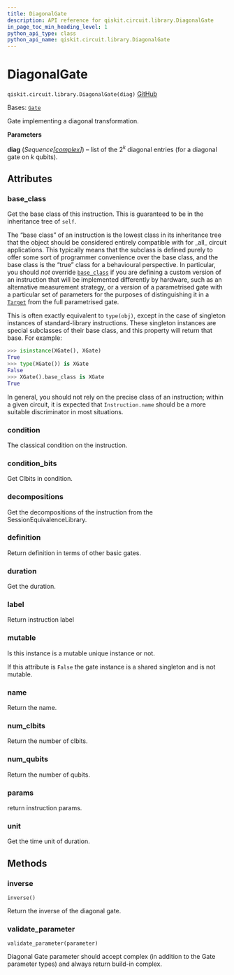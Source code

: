 ```yaml
---
title: DiagonalGate
description: API reference for qiskit.circuit.library.DiagonalGate
in_page_toc_min_heading_level: 1
python_api_type: class
python_api_name: qiskit.circuit.library.DiagonalGate
---
```


# DiagonalGate

<span id="qiskit.circuit.library.DiagonalGate" />

`qiskit.circuit.library.DiagonalGate(diag)` [GitHub](https://github.com/qiskit/qiskit/tree/stable/0.45/qiskit/circuit/library/generalized_gates/diagonal.py "view source code")

Bases: [`Gate`](qiskit.circuit.Gate "qiskit.circuit.gate.Gate")

Gate implementing a diagonal transformation.

**Parameters**

**diag** (*Sequence\[*[*complex*](https://docs.python.org/3/library/functions.html#complex "(in Python v3.12)")*]*) – list of the $2^k$ diagonal entries (for a diagonal gate on $k$ qubits).

## Attributes

<span id="qiskit.circuit.library.DiagonalGate.base_class" />

### base\_class

Get the base class of this instruction. This is guaranteed to be in the inheritance tree of `self`.

The “base class” of an instruction is the lowest class in its inheritance tree that the object should be considered entirely compatible with for \_all\_ circuit applications. This typically means that the subclass is defined purely to offer some sort of programmer convenience over the base class, and the base class is the “true” class for a behavioural perspective. In particular, you should *not* override [`base_class`](#qiskit.circuit.library.DiagonalGate.base_class "qiskit.circuit.library.DiagonalGate.base_class") if you are defining a custom version of an instruction that will be implemented differently by hardware, such as an alternative measurement strategy, or a version of a parametrised gate with a particular set of parameters for the purposes of distinguishing it in a [`Target`](qiskit.transpiler.Target "qiskit.transpiler.Target") from the full parametrised gate.

This is often exactly equivalent to `type(obj)`, except in the case of singleton instances of standard-library instructions. These singleton instances are special subclasses of their base class, and this property will return that base. For example:

```python
>>> isinstance(XGate(), XGate)
True
>>> type(XGate()) is XGate
False
>>> XGate().base_class is XGate
True
```

In general, you should not rely on the precise class of an instruction; within a given circuit, it is expected that `Instruction.name` should be a more suitable discriminator in most situations.

<span id="qiskit.circuit.library.DiagonalGate.condition" />

### condition

The classical condition on the instruction.

<span id="qiskit.circuit.library.DiagonalGate.condition_bits" />

### condition\_bits

Get Clbits in condition.

<span id="qiskit.circuit.library.DiagonalGate.decompositions" />

### decompositions

Get the decompositions of the instruction from the SessionEquivalenceLibrary.

<span id="qiskit.circuit.library.DiagonalGate.definition" />

### definition

Return definition in terms of other basic gates.

<span id="qiskit.circuit.library.DiagonalGate.duration" />

### duration

Get the duration.

<span id="qiskit.circuit.library.DiagonalGate.label" />

### label

Return instruction label

<span id="qiskit.circuit.library.DiagonalGate.mutable" />

### mutable

Is this instance is a mutable unique instance or not.

If this attribute is `False` the gate instance is a shared singleton and is not mutable.

<span id="qiskit.circuit.library.DiagonalGate.name" />

### name

Return the name.

<span id="qiskit.circuit.library.DiagonalGate.num_clbits" />

### num\_clbits

Return the number of clbits.

<span id="qiskit.circuit.library.DiagonalGate.num_qubits" />

### num\_qubits

Return the number of qubits.

<span id="qiskit.circuit.library.DiagonalGate.params" />

### params

return instruction params.

<span id="qiskit.circuit.library.DiagonalGate.unit" />

### unit

Get the time unit of duration.

## Methods

### inverse

<span id="qiskit.circuit.library.DiagonalGate.inverse" />

`inverse()`

Return the inverse of the diagonal gate.

### validate\_parameter

<span id="qiskit.circuit.library.DiagonalGate.validate_parameter" />

`validate_parameter(parameter)`

Diagonal Gate parameter should accept complex (in addition to the Gate parameter types) and always return build-in complex.


